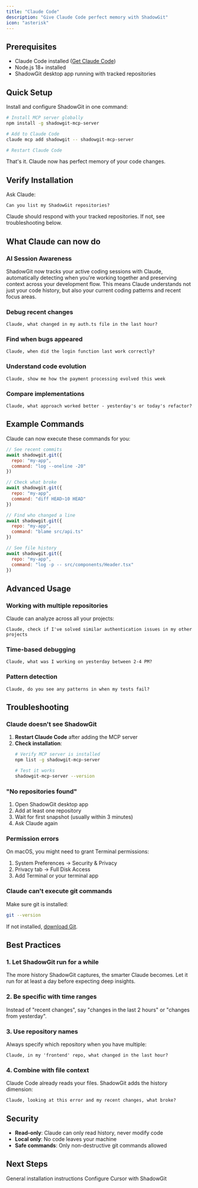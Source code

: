 ```yaml
---
title: "Claude Code"
description: "Give Claude Code perfect memory with ShadowGit"
icon: "asterisk"
---
```


## Prerequisites

- Claude Code installed ([Get Claude Code](https://claude.ai/download))
- Node.js 18+ installed
- ShadowGit desktop app running with tracked repositories

## Quick Setup

Install and configure ShadowGit in one command:

```bash
# Install MCP server globally
npm install -g shadowgit-mcp-server

# Add to Claude Code
claude mcp add shadowgit -- shadowgit-mcp-server

# Restart Claude Code
```

That's it. Claude now has perfect memory of your code changes.

## Verify Installation

Ask Claude:
```
Can you list my ShadowGit repositories?
```

Claude should respond with your tracked repositories. If not, see troubleshooting below.

## What Claude can now do

### AI Session Awareness
ShadowGit now tracks your active coding sessions with Claude, automatically detecting when you're working together and preserving context across your development flow. This means Claude understands not just your code history, but also your current coding patterns and recent focus areas.

### Debug recent changes
```
Claude, what changed in my auth.ts file in the last hour?
```

### Find when bugs appeared
```
Claude, when did the login function last work correctly?
```

### Understand code evolution
```
Claude, show me how the payment processing evolved this week
```

### Compare implementations
```
Claude, what approach worked better - yesterday's or today's refactor?
```

## Example Commands

Claude can now execute these commands for you:

```javascript
// See recent commits
await shadowgit.git({
  repo: "my-app",
  command: "log --oneline -20"
})

// Check what broke
await shadowgit.git({
  repo: "my-app",
  command: "diff HEAD~10 HEAD"
})

// Find who changed a line
await shadowgit.git({
  repo: "my-app",
  command: "blame src/api.ts"
})

// See file history
await shadowgit.git({
  repo: "my-app",
  command: "log -p -- src/components/Header.tsx"
})
```

## Advanced Usage

### Working with multiple repositories

Claude can analyze across all your projects:

```
Claude, check if I've solved similar authentication issues in my other projects
```

### Time-based debugging

```
Claude, what was I working on yesterday between 2-4 PM?
```

### Pattern detection

```
Claude, do you see any patterns in when my tests fail?
```

## Troubleshooting

### Claude doesn't see ShadowGit

1. **Restart Claude Code** after adding the MCP server
2. **Check installation**:
   ```bash
   # Verify MCP server is installed
   npm list -g shadowgit-mcp-server
   
   # Test it works
   shadowgit-mcp-server --version
   ```

### "No repositories found"

1. Open ShadowGit desktop app
2. Add at least one repository
3. Wait for first snapshot (usually within 3 minutes)
4. Ask Claude again

### Permission errors

On macOS, you might need to grant Terminal permissions:
1. System Preferences → Security & Privacy
2. Privacy tab → Full Disk Access
3. Add Terminal or your terminal app

### Claude can't execute git commands

Make sure git is installed:
```bash
git --version
```

If not installed, [download Git](https://git-scm.com/downloads).

## Best Practices

### 1. Let ShadowGit run for a while
The more history ShadowGit captures, the smarter Claude becomes. Let it run for at least a day before expecting deep insights.

### 2. Be specific with time ranges
Instead of "recent changes", say "changes in the last 2 hours" or "changes from yesterday".

### 3. Use repository names
Always specify which repository when you have multiple:
```
Claude, in my 'frontend' repo, what changed in the last hour?
```

### 4. Combine with file context
Claude Code already reads your files. ShadowGit adds the history dimension:
```
Claude, looking at this error and my recent changes, what broke?
```

## Security

- **Read-only**: Claude can only read history, never modify code
- **Local only**: No code leaves your machine
- **Safe commands**: Only non-destructive git commands allowed

## Next Steps

<CardGroup cols={2}>
  <Card
    title="Installation Guide"
    icon="download"
    href="/installation"
  >
    General installation instructions
  </Card>
  <Card
    title="Cursor Setup"
    icon="code-simple"
    href="/ai-tools/cursor"
  >
    Configure Cursor with ShadowGit
  </Card>
</CardGroup>